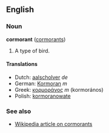 ==English==
===Noun===
'''cormorant''' ([[cormorants]])

# A type of bird. {{stub}}

====Translations====
*Dutch: [[aalscholver]] ''de''
*German: [[Kormoran]] ''m''
*Greek: [[κορμοράνος]] ''m'' (kormor&aacute;nos)
*Polish: [[kormoranowate]]

===See also===
*[[w:Cormorant|Wikipedia article on cormorants]]